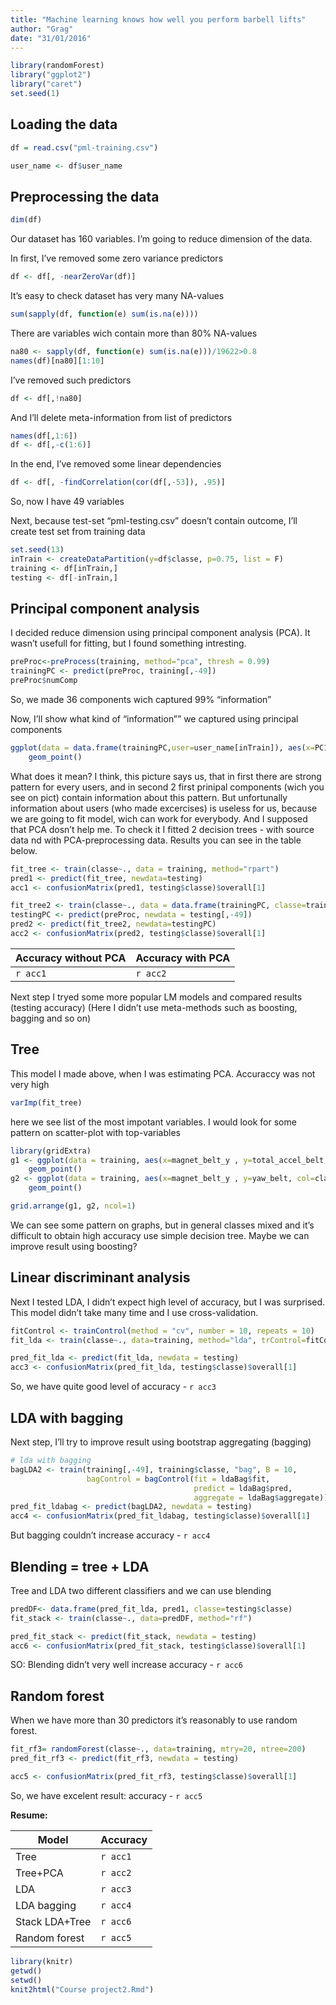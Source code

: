 ```yaml
---
title: "Machine learning knows how well you perform barbell lifts"
author: "Grag"
date: "31/01/2016"
---
```


```r
library(randomForest)
library("ggplot2")
library("caret")
set.seed(1)
```

## Loading the data
```r
df = read.csv("pml-training.csv")
```
```r
user_name <- df$user_name
```

## Preprocessing the data
```r
dim(df)
```
Our dataset has 160 variables. I'm going to reduce dimension of the data.

In first, I've removed some zero variance predictors
```r
df <- df[, -nearZeroVar(df)]

```

It's easy to check dataset has very many NA-values
```r
sum(sapply(df, function(e) sum(is.na(e))))
```

There are variables wich contain more than 80% NA-values 
```r
na80 <- sapply(df, function(e) sum(is.na(e)))/19622>0.8
names(df)[na80][1:10]
```

I've  removed such predictors
```r
df <- df[,!na80]
```

And I'll delete meta-information from list of predictors
```r
names(df[,1:6])
df <- df[,-c(1:6)]
```

In the end, I've removed some linear dependencies
```r
df <- df[, -findCorrelation(cor(df[,-53]), .95)]
```
So, now I have 49 variables 

Next, because test-set "pml-testing.csv" doesn't contain outcome, I'll create test set from
training data 
```r
set.seed(13)
inTrain <- createDataPartition(y=df$classe, p=0.75, list = F) 
training <- df[inTrain,]
testing <- df[-inTrain,]
```

## Principal component analysis
I decided reduce dimension using principal component analysis (PCA). It wasn't usefull
for fitting, but I found something intresting.
```r
preProc<-preProcess(training, method="pca", thresh = 0.99)
trainingPC <- predict(preProc, training[,-49]) 
preProc$numComp

```
So, we made 36 components wich captured 99% "information"

Now, I'll show what kind of "information"" we captured using principal components
```r
ggplot(data = data.frame(trainingPC,user=user_name[inTrain]), aes(x=PC1, y=PC2, col=user))+
    geom_point()
```

What does it mean? I think, this picture says us, that in first there are strong pattern for every users, and in second 2 first prinipal components (wich you see on pict) contain information about
this pattern. But unfortunally information about users (who made excercises) is useless for us, 
because we are going to fit model, wich can work for everybody.
And I supposed that PCA dosn't help me. To check it I fitted 2 decision trees - with source data nd with PCA-preprocessing data. Results you can see in the table below.

```r
fit_tree <- train(classe~., data = training, method="rpart")
pred1 <- predict(fit_tree, newdata=testing)
acc1 <- confusionMatrix(pred1, testing$classe)$overall[1]

fit_tree2 <- train(classe~., data = data.frame(trainingPC, classe=training$classe), method="rpart")
testingPC <- predict(preProc, newdata = testing[,-49])
pred2 <- predict(fit_tree2, newdata=testingPC)
acc2 <- confusionMatrix(pred2, testing$classe)$overall[1]

```


Accuracy without PCA  | Accuracy with PCA
------------- | -------------
`r acc1`  | `r acc2`


Next step I tryed some more popular LM models and compared results (testing accuracy)
(Here I didn't use meta-methods such as boosting, bagging and so on)

## Tree
This model I made above, when I was estimating PCA. Accuraccy was not very high 
```r
varImp(fit_tree)
```
here we see list of the most impotant variables. I would look for some pattern on scatter-plot
with top-variables
```r
library(gridExtra)
g1 <- ggplot(data = training, aes(x=magnet_belt_y , y=total_accel_belt, col=classe, alpha=0.5))+
    geom_point()
g2 <- ggplot(data = training, aes(x=magnet_belt_y , y=yaw_belt, col=classe))+
    geom_point()

grid.arrange(g1, g2, ncol=1)
```
We can see some pattern on graphs, but in general classes mixed and it's difficult to obtain high accuracy use simple decision tree. Maybe we can improve result using boosting? 

## Linear discriminant analysis
Next I tested LDA, I didn't expect high level of accuracy, but I was surprised.
This model didn't take many time and I use cross-validation.
```r
fitControl <- trainControl(method = "cv", number = 10, repeats = 10)
fit_lda <- train(classe~., data=training, method="lda", trControl=fitControl)

pred_fit_lda <- predict(fit_lda, newdata = testing)
acc3 <- confusionMatrix(pred_fit_lda, testing$classe)$overall[1]
```
So, we have quite good level of accuracy - `r acc3`

## LDA with bagging 
Next step, I'll try to improve result using bootstrap aggregating (bagging)
```r
# lda with bagging 
bagLDA2 <- train(training[,-49], training$classe, "bag", B = 10, 
                 bagControl = bagControl(fit = ldaBag$fit,
                                         predict = ldaBag$pred,
                                         aggregate = ldaBag$aggregate))
pred_fit_ldabag <- predict(bagLDA2, newdata = testing)
acc4 <- confusionMatrix(pred_fit_ldabag, testing$classe)$overall[1]
```
But bagging couldn't increase accuracy - `r acc4` 

## Blending = tree + LDA
Tree and LDA two different classifiers and we can use blending
```r
predDF<- data.frame(pred_fit_lda, pred1, classe=testing$classe)
fit_stack <- train(classe~., data=predDF, method="rf")

pred_fit_stack <- predict(fit_stack, newdata = testing)
acc6 <- confusionMatrix(pred_fit_stack, testing$classe)$overall[1]
```
SO: Blending didn't very well increase accuracy - `r acc6`

## Random forest
When we have more than 30 predictors it's reasonably to use random forest.
```r
fit_rf3= randomForest(classe~., data=training, mtry=20, ntree=200)
pred_fit_rf3 <- predict(fit_rf3, newdata = testing)

acc5 <- confusionMatrix(pred_fit_rf3, testing$classe)$overall[1]
```
So, we have excelent result: accuracy - `r acc5`

**Resume:**

Model  | Accuracy
------------- | -------------
Tree  | `r acc1`
Tree+PCA  | `r acc2`
LDA  | `r acc3`
LDA bagging  | `r acc4`
Stack LDA+Tree  | `r acc6`
Random forest  | `r acc5`

```r
library(knitr)
getwd()
setwd()
knit2html("Course project2.Rmd")
```


